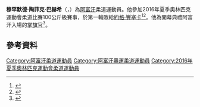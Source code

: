 {{Infobox sportsperson
| name         = 穆罕默德·陶菲克·巴赫希
| image        =
| country      = {{AFG}}
| birth_date   = {{birth date and age|df=yes|1986|3|11}}
| birth_place  = 
| height         = {{height|m=1.81|}}
| weight         = {{convert|99|kg}}
| sport= [[柔道|柔道]]
| medaltemplates =
}}

'''穆罕默德·陶菲克·巴赫希'''（{{lang-en|'''Mohammad Tawfiq Bakhshii'''}}，{{bd|1986年|3月11日}}）為[[阿富汗|阿富汗]]柔道運動員。他參加2016年夏季奧林匹克運動會柔道比賽100公斤級賽事，於第一輪敗給[[約格·豐塞卡|約格·豐塞卡]]<ref>{{cite web|title=Mohammad Tawfiq Bakhshi|url=https://www.rio2016.com/en/athlete/mohammad-tawfiq-bakhshi|website=Rio 2016|accessdate=August 19, 2016|archiveurl=https://web.archive.org/web/20160820025820/https://www.rio2016.com/en/athlete/mohammad-tawfiq-bakhshi|archivedate=2016年8月20日|deadurl=yes}}</ref><ref>{{cite web|title=Men -100 kg - Standings|url=https://www.rio2016.com/en/judo-standings-ju-men-100-kg|website=Rio 2016|accessdate=August 19, 2016|archiveurl=https://web.archive.org/web/20160820025640/https://www.rio2016.com/en/judo-standings-ju-men-100-kg|archivedate=2016年8月20日|deadurl=yes}}</ref>。他為開幕典禮阿富汗入場的[[2016年夏季奧林匹克運動會入場旗手|掌旗官]]<ref>{{cite web|title=Rio 2016 Opening Ceremony - Flag Bearers|url=https://stillmed.olympic.org/media/Document%20Library/OlympicOrg/News/2016/08/2016-08-05-Rio-2016-Opening-Ceremony-Flag-Bearers.pdf#_ga=1.141545717.655653539.1470508014|publisher=International Olympic Committee|accessdate=August 19, 2016|archive-date=2016-08-26|archive-url=https://web.archive.org/web/20160826101640/https://stillmed.olympic.org/media/Document%20Library/OlympicOrg/News/2016/08/2016-08-05-Rio-2016-Opening-Ceremony-Flag-Bearers.pdf#_ga=1.141545717.655653539.1470508014|dead-url=yes}}</ref>。

==參考資料==
{{reflist}}

{{DEFAULTSORT:Bakhshi, Mohammad Tawfiq}}

[[Category:阿富汗柔道運動員|Category:阿富汗柔道運動員]]
[[Category:阿富汗奧運柔道運動員|Category:阿富汗奧運柔道運動員]]
[[Category:2016年夏季奧林匹克運動會柔道運動員|Category:2016年夏季奧林匹克運動會柔道運動員]]